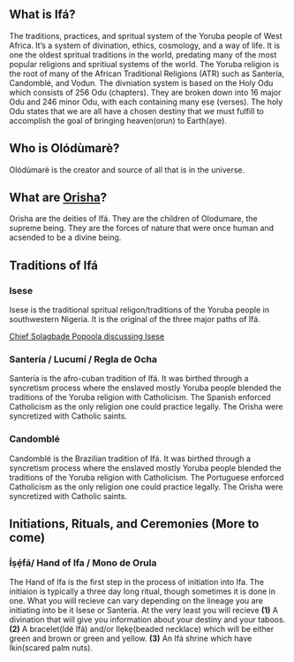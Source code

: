 ## What is Ifá?

The traditions, practices, and spritual system of the Yoruba people of West Africa. It's a system of divination, ethics, cosmology, and a way of life. It is one the oldest spritual traditions in the world, predating many of the most popular religions and spritiual systems of the world. The Yoruba religion is the root of many of the African Traditional Religions (ATR) such as Santería, Candomblé, and Vodun. The divniation system is based on the Holy Odu which consists of 256 Odu (chapters). They are broken down into 16 major Odu and 246 minor Odu, with each containing many ẹsẹ (verses). The holy Odu states that we are all have a chosen destiny that we must fulfill to accomplish the goal of bringing heaven(orun) to Earth(aye). 

## Who is Olódùmarè?
Olódùmarè is the creator and source of all that is in the universe.

## What are [Orisha](orisha.qmd)?
Orisha are the deities of Ifá. They are the children of Olodumare, the supreme being. They are the forces of nature that were once human and acsended to be a divine being.

## Traditions of Ifá

### Isese
Isese is the traditional spritual religon/traditions of the Yoruba people in southwestern Nigeria. It is the original of the three major paths of Ifá.

[Chief Solagbade Popoola discussing Isese](https://www.youtube.com/live/juc_kapaUFo?feature=share)

### Santería / Lucumí / Regla de Ocha

Santería is the afro-cuban tradition of Ifá. It was birthed through a syncretism process where the enslaved mostly Yoruba people blended the traditions of the Yoruba religion with Catholicism. The Spanish enforced Catholicism as the only religion one could practice legally. The Orisha were syncretized with Catholic saints.

### Candomblé

Candomblé is the Brazilian tradition of Ifá. It was birthed through a syncretism process where the enslaved mostly Yoruba people blended the traditions of the Yoruba religion with Catholicism. The Portuguese enforced Catholicism as the only religion one could practice legally. The Orisha were syncretized with Catholic saints.

## Initiations, Rituals, and Ceremonies (More to come)

### Íṣẹ́fá/ Hand of Ifa / Mono de Orula

The Hand of Ifa is the first step in the process of initiation into Ifa. The initiaion is typically a three day long ritual, though sometimes it is done in one. What you will recieve can vary depending on the lineage you are initiating into be it Isese or Santería. At the very least you will recieve **(1)** A divination that will give you information about your destiny and your taboos. **(2)** A bracelet(Idé Ifá) and/or Ilẹkẹ(beaded necklace) which will be either green and brown or green and yellow. **(3)** An Ifá shrine which have Ikin(scared palm nuts).



